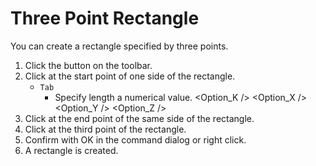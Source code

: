 
# Three Point Rectangle

<Reference shortcut='' command='Three Point Rectangle' button='Toolbar' />

You can create a rectangle specified by three points.

1. Click the button <ButtonIcon type="button-three-point-rectangle" /> on the toolbar.
2. Click at the start point of one side of the rectangle.
   - `Tab` 
      - Specify length a numerical value.
   <Option_K />
   <Option_X />
   <Option_Y />
   <Option_Z />
3. Click at the end point of the same side of the rectangle.
4. Click at the third point of the rectangle.
5. Confirm with OK in the command dialog or right click.
6. A rectangle is created.